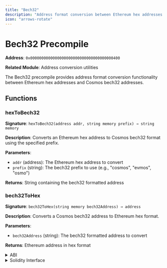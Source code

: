 ```yaml
---
title: "Bech32"
description: "Address format conversion between Ethereum hex addresses and Cosmos bech32 addresses"
icon: "arrows-rotate"
---
```


# Bech32 Precompile

**Address**: `0x0000000000000000000000000000000000000400`

**Related Module**: Address conversion utilities

The Bech32 precompile provides address format conversion functionality between Ethereum hex addresses and Cosmos bech32 addresses.

## Functions

### hexToBech32

**Signature**: `hexToBech32(address addr, string memory prefix) → string memory`

**Description**: Converts an Ethereum hex address to Cosmos bech32 format using the specified prefix.

**Parameters**:
- `addr` (address): The Ethereum hex address to convert
- `prefix` (string): The bech32 prefix to use (e.g., "cosmos", "evmos", "osmo")

**Returns**: String containing the bech32 formatted address

### bech32ToHex

**Signature**: `bech32ToHex(string memory bech32Address) → address`

**Description**: Converts a Cosmos bech32 address to Ethereum hex format.

**Parameters**:
- `bech32Address` (string): The bech32 formatted address to convert

**Returns**: Ethereum address in hex format

<details>
<summary>ABI</summary>

```json
[
  {
    "inputs": [
      {
        "internalType": "string",
        "name": "bech32Address",
        "type": "string"
      }
    ],
    "name": "bech32ToHex",
    "outputs": [
      {
        "internalType": "address",
        "name": "addr",
        "type": "address"
      }
    ],
    "stateMutability": "nonpayable",
    "type": "function"
  },
  {
    "inputs": [
      {
        "internalType": "address",
        "name": "addr",
        "type": "address"
      },
      {
        "internalType": "string",
        "name": "prefix",
        "type": "string"
      }
    ],
    "name": "hexToBech32",
    "outputs": [
      {
        "internalType": "string",
        "name": "bech32Address",
        "type": "string"
      }
    ],
    "stateMutability": "nonpayable",
    "type": "function"
  }
]
```

</details>

<details>
<summary>Solidity Interface</summary>

```solidity
// SPDX-License-Identifier: LGPL-3.0-only
pragma solidity >=0.8.17;

/// @dev The Bech32I contract's address.
address constant Bech32_PRECOMPILE_ADDRESS = 0x0000000000000000000000000000000000000400;

/// @dev The Bech32I contract's instance.
Bech32I constant BECH32_CONTRACT = Bech32I(Bech32_PRECOMPILE_ADDRESS);

/// @author Evmos Team
/// @title Bech32 Precompiled Contract
/// @dev The interface through which solidity contracts can convert addresses from
/// hex to bech32 and vice versa.
/// @custom:address 0x0000000000000000000000000000000000000400
interface Bech32I {
    /// @dev Defines a method for converting a hex formatted address to bech32.
    /// @param addr The hex address to be converted.
    /// @param prefix The human readable prefix (HRP) of the bech32 address.
    /// @return bech32Address The address in bech32 format.
    function hexToBech32(
        address addr,
        string memory prefix
    ) external returns (string memory bech32Address);

    /// @dev Defines a method for converting a bech32 formatted address to hex.
    /// @param bech32Address The bech32 address to be converted.
    /// @return addr The address in hex format.
    function bech32ToHex(
        string memory bech32Address
    ) external returns (address addr);
}
```

</details>
